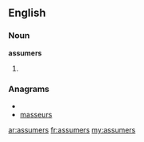 ==English==

===Noun===
'''assumers'''

# {{plural of|[[assumer]]}}

===Anagrams===
* {{alphagram|aemrsssu}}
* [[masseurs#English|masseurs]]

[[ar:assumers]]
[[fr:assumers]]
[[my:assumers]]
